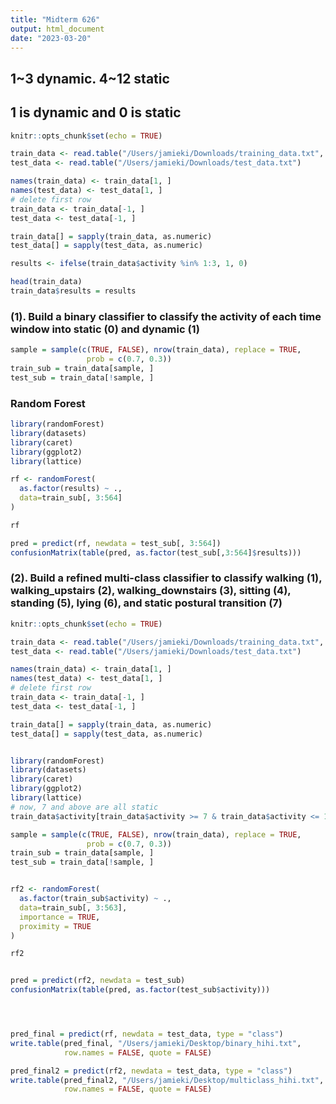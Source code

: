 ```yaml
---
title: "Midterm 626"
output: html_document
date: "2023-03-20"
---
```

## 1~3 dynamic. 4~12 static
## 1 is dynamic and 0 is static


```r
knitr::opts_chunk$set(echo = TRUE)

train_data <- read.table("/Users/jamieki/Downloads/training_data.txt", header = F)
test_data <- read.table("/Users/jamieki/Downloads/test_data.txt")

names(train_data) <- train_data[1, ]
names(test_data) <- test_data[1, ]
# delete first row
train_data <- train_data[-1, ]
test_data <- test_data[-1, ]

train_data[] = sapply(train_data, as.numeric)
test_data[] = sapply(test_data, as.numeric)

results <- ifelse(train_data$activity %in% 1:3, 1, 0)

head(train_data)
train_data$results = results


```

### (1). Build a binary classifier to classify the activity of each time window into static (0) and dynamic (1)




```r
sample = sample(c(TRUE, FALSE), nrow(train_data), replace = TRUE, 
                 prob = c(0.7, 0.3))
train_sub = train_data[sample, ]
test_sub = train_data[!sample, ]
```

### Random Forest


```r
library(randomForest)
library(datasets)
library(caret)
library(ggplot2)
library(lattice)

rf <- randomForest(
  as.factor(results) ~ .,
  data=train_sub[, 3:564]
)

rf

pred = predict(rf, newdata = test_sub[, 3:564])
confusionMatrix(table(pred, as.factor(test_sub[,3:564]$results)))


```


### (2). Build a refined multi-class classifier to classify walking (1), walking_upstairs (2), walking_downstairs (3), sitting (4), standing (5), lying (6), and static postural transition (7)
```r
knitr::opts_chunk$set(echo = TRUE)

train_data <- read.table("/Users/jamieki/Downloads/training_data.txt", header = F)
test_data <- read.table("/Users/jamieki/Downloads/test_data.txt")

names(train_data) <- train_data[1, ]
names(test_data) <- test_data[1, ]
# delete first row
train_data <- train_data[-1, ]
test_data <- test_data[-1, ]

train_data[] = sapply(train_data, as.numeric)
test_data[] = sapply(test_data, as.numeric)



```




```r

library(randomForest)
library(datasets)
library(caret)
library(ggplot2)
library(lattice)
# now, 7 and above are all static
train_data$activity[train_data$activity >= 7 & train_data$activity <= 12] <- 7

sample = sample(c(TRUE, FALSE), nrow(train_data), replace = TRUE, 
                 prob = c(0.7, 0.3))
train_sub = train_data[sample, ]
test_sub = train_data[!sample, ]


rf2 <- randomForest(
  as.factor(train_sub$activity) ~ .,
  data=train_sub[, 3:563],
  importance = TRUE,
  proximity = TRUE
)

rf2


pred = predict(rf2, newdata = test_sub)
confusionMatrix(table(pred, as.factor(test_sub$activity)))





```



```r
pred_final = predict(rf, newdata = test_data, type = "class")
write.table(pred_final, "/Users/jamieki/Desktop/binary_hihi.txt", 
            row.names = FALSE, quote = FALSE)

```

```r
pred_final2 = predict(rf2, newdata = test_data, type = "class")
write.table(pred_final2, "/Users/jamieki/Desktop/multiclass_hihi.txt", 
            row.names = FALSE, quote = FALSE)

```



